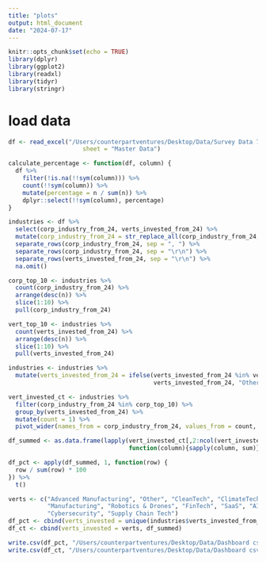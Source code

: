 ```yaml
---
title: "plots"
output: html_document
date: "2024-07-17"
---
```


```r
knitr::opts_chunk$set(echo = TRUE)
library(dplyr)
library(ggplot2)
library(readxl)
library(tidyr)
library(stringr)
```

# load data
```r
df <- read_excel("/Users/counterpartventures/Desktop/Data/Survey Data 7.15.24 V3.20.xlsx", 
                     sheet = "Master Data")

calculate_percentage <- function(df, column) {
  df %>%
    filter(!is.na(!!sym(column))) %>%
    count(!!sym(column)) %>%
    mutate(percentage = n / sum(n)) %>%
    dplyr::select(!!sym(column), percentage)
}
```


```r
industries <- df %>%
  select(corp_industry_from_24, verts_invested_from_24) %>%
  mutate(corp_industry_from_24 = str_replace_all(corp_industry_from_24, ", ", " & ")) %>%
  separate_rows(corp_industry_from_24, sep = ", ") %>%
  separate_rows(corp_industry_from_24, sep = "\r\n") %>%
  separate_rows(verts_invested_from_24, sep = "\r\n") %>%
  na.omit()

corp_top_10 <- industries %>%
  count(corp_industry_from_24) %>%
  arrange(desc(n)) %>%
  slice(1:10) %>%
  pull(corp_industry_from_24)

vert_top_10 <- industries %>%
  count(verts_invested_from_24) %>%
  arrange(desc(n)) %>%
  slice(1:10) %>%
  pull(verts_invested_from_24)

industries <- industries %>%
  mutate(verts_invested_from_24 = ifelse(verts_invested_from_24 %in% vert_top_10,
                                         verts_invested_from_24, "Other"))

vert_invested_ct <- industries %>%
  filter(corp_industry_from_24 %in% corp_top_10) %>%
  group_by(verts_invested_from_24) %>%
  mutate(count = 1) %>%
  pivot_wider(names_from = corp_industry_from_24, values_from = count, values_fn = list)

df_summed <- as.data.frame(lapply(vert_invested_ct[,2:ncol(vert_invested_ct)], 
                                  function(column){sapply(column, sum)})) 

df_pct <- apply(df_summed, 1, function(row) {
  row / sum(row) * 100
}) %>%
  t()

verts <- c("Advanced Manufacturing", "Other", "CleanTech", "ClimateTech",
           "Manufacturing", "Robotics & Drones", "FinTech", "SaaS", "AI & ML",
           "Cybersecurity", "Supply Chain Tech")
df_pct <- cbind(verts_invested = unique(industries$verts_invested_from_24), df_pct)
df_ct <- cbind(verts_invested = verts, df_summed)

```

```r
write.csv(df_pct, "/Users/counterpartventures/Desktop/Data/Dashboard csvs/vert_invested.csv")
write.csv(df_ct, "/Users/counterpartventures/Desktop/Data/Dashboard csvs/vert_invested_ct.csv")
```

